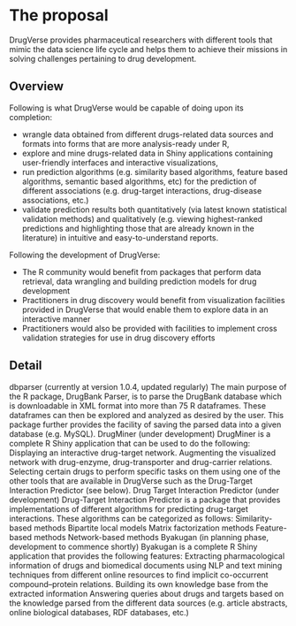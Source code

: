 # The proposal
<!--
This is where the proposal should be outlined. 
-->

DrugVerse provides pharmaceutical researchers with different tools that mimic the data science life cycle and helps them to achieve their missions in solving challenges pertaining to drug development.


## Overview
<!--
At a high-level address what your proposal is and how it will address the problem identified. Highlight any benefits to the R Community that follow from solving the problem. This should be your most compelling section.
-->

Following is what DrugVerse would be capable of doing upon its completion:

- wrangle data obtained from different drugs-related data sources and formats into forms that are more analysis-ready under R,
- explore and mine drugs-related data in Shiny applications containing user-friendly interfaces and interactive visualizations,
- run prediction algorithms (e.g. similarity based algorithms, feature based algorithms, semantic based algorithms, etc) for the prediction of different associations (e.g. drug-target interactions, drug-disease associations, etc.)
- validate prediction results both quantitatively (via latest known statistical validation methods) and qualitatively (e.g. viewing highest-ranked predictions and highlighting those that are already known in the literature) in intuitive and easy-to-understand reports.


Following the development of DrugVerse:

- The R community would benefit from packages that perform data retrieval, data wrangling and building prediction models for drug development 
- Practitioners in drug discovery would benefit from visualization facilities provided in DrugVerse that would enable them to explore data in an interactive manner
- Practitioners would also be provided with facilities to implement cross validation strategies for use in drug discovery efforts



## Detail
<!--
Go into more detail about the specifics of the project and it delivers against the problem.

Depending on project type the detail section should include:

 - [ ] Minimum Viable Product
 - [ ] Architecture
 - [ ] Assumptions
-->

dbparser (currently at version 1.0.4, updated regularly)
The main purpose of the R package, DrugBank Parser, is to parse the DrugBank database which is downloadable in XML format into more than 75 R dataframes. These dataframes can then be explored and analyzed as desired by the user. This package further provides the facility of saving the parsed data into a given database (e.g. MySQL).
DrugMiner (under development)
DrugMiner is a complete R Shiny application that can be used to do the following:
Displaying an interactive drug-target network.
Augmenting the visualized network with drug-enzyme, drug-transporter and drug-carrier relations.
Selecting certain drugs to perform specific tasks on them using one of the other tools that are available in DrugVerse such as the Drug-Target Interaction Predictor (see below).
Drug Target Interaction Predictor (under development)
Drug-Target Interaction Predictor is a package that provides implementations of different algorithms for predicting drug-target interactions. These algorithms can be categorized as follows:
Similarity-based methods
Bipartite local models
Matrix factorization methods
Feature-based methods
Network-based methods
Byakugan (in planning phase, development to commence shortly)
Byakugan is a complete R Shiny application that provides the following features:
Extracting pharmacological information of drugs and biomedical documents using NLP and text mining techniques from different online resources to find implicit co-occurrent compound–protein relations.
Building its own knowledge base from the extracted information
Answering queries about drugs and targets based on the knowledge parsed from the different data sources (e.g. article abstracts, online biological databases, RDF databases, etc.)
